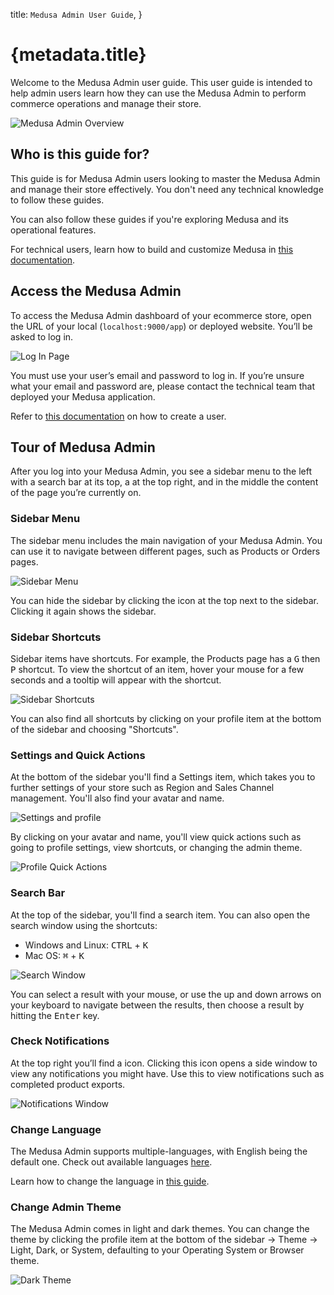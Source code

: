 
  title: `Medusa Admin User Guide`,
}

# {metadata.title}

Welcome to the Medusa Admin user guide. This user guide is intended to help admin users learn how they can use the Medusa Admin to perform commerce operations and manage their store.

![Medusa Admin Overview](https://res.cloudinary.com/dza7lstvk/image/upload/v1739530936/User%20Guide/Screenshot_2025-02-14_at_1.01.35_PM_ecyltl.png)

## Who is this guide for?

This guide is for Medusa Admin users looking to master the Medusa Admin and manage their store effectively. You don't need any technical knowledge to follow these guides.

You can also follow these guides if you're exploring Medusa and its operational features.

<Note>

For technical users, learn how to build and customize Medusa in [this documentation](!docs!/learn).

</Note>

## Access the Medusa Admin

To access the Medusa Admin dashboard of your ecommerce store, open the URL of your local (`localhost:9000/app`) or deployed website. You’ll be asked to log in.

![Log In Page](https://res.cloudinary.com/dza7lstvk/image/upload/v1739526611/User%20Guide/Screenshot_2025-02-14_at_11.45.35_AM_j1gepy.png)

You must use your user’s email and password to log in. If you’re unsure what your email and password are, please contact the technical team that deployed your Medusa application.

<Note title="Technical Tip">

Refer to [this documentation](!resources!/medusa-cli#user) on how to create a user.

</Note>

## Tour of Medusa Admin

After you log into your Medusa Admin, you see a sidebar menu to the left with a search bar at its top, a <InlineIcon Icon={BellAlert} alt="bell" /> at the top right, and in the middle the content of the page you’re currently on.

### Sidebar Menu

The sidebar menu includes the main navigation of your Medusa Admin. You can use it to navigate between different pages, such as Products or Orders pages.

![Sidebar Menu](https://res.cloudinary.com/dza7lstvk/image/upload/v1739529281/User%20Guide/Screenshot_2025-02-14_at_12.34.22_PM_oeyaol.png)

You can hide the sidebar by clicking the <InlineIcon Icon={SidebarLeft} alt="sidebar" /> icon at the top next to the sidebar. Clicking it again shows the sidebar.

### Sidebar Shortcuts

Sidebar items have shortcuts. For example, the Products page has a <Kbd>G</Kbd> then <Kbd>P</Kbd> shortcut. To view the shortcut of an item, hover your mouse for a few seconds and a tooltip will appear with the shortcut.

![Sidebar Shortcuts](https://res.cloudinary.com/dza7lstvk/image/upload/v1739530172/User%20Guide/Screenshot_2025-02-14_at_12.48.19_PM_moyjtv.png)

You can also find all shortcuts by clicking on your profile item at the bottom of the sidebar and choosing "Shortcuts".

### Settings and Quick Actions

At the bottom of the sidebar you'll find a Settings item, which takes you to further settings of your store such as Region and Sales Channel management. You'll also find your avatar and name.

![Settings and profile](https://res.cloudinary.com/dza7lstvk/image/upload/v1739530277/User%20Guide/Screenshot_2025-02-14_at_12.51.06_PM_lq0ehf.png)

By clicking on your avatar and name, you'll view quick actions such as going to profile settings, view shortcuts, or changing the admin theme.

![Profile Quick Actions](https://res.cloudinary.com/dza7lstvk/image/upload/v1739530277/User%20Guide/Screenshot_2025-02-14_at_12.50.50_PM_qqmw54.png)

### Search Bar

At the top of the sidebar, you'll find a search item. You can also open the search window using the shortcuts:

- Windows and Linux: <Kbd>CTRL</Kbd> + <Kbd>K</Kbd>
- Mac OS: <Kbd>⌘</Kbd> + <Kbd>K</Kbd>

![Search Window](https://res.cloudinary.com/dza7lstvk/image/upload/v1739529553/User%20Guide/Screenshot_2025-02-14_at_12.36.53_PM_vps6cm.png)

You can select a result with your mouse, or use the up and down arrows on your keyboard to navigate between the results, then choose a result by hitting the <Kbd>Enter</Kbd> key.

### Check Notifications

At the top right you’ll find a <InlineIcon Icon={BellAlert} alt="Bell" /> icon. Clicking this icon opens a side window to view any notifications you might have. Use this to view notifications such as completed product exports.

![Notifications Window](https://res.cloudinary.com/dza7lstvk/image/upload/v1739529955/User%20Guide/Screenshot_2025-02-14_at_12.45.44_PM_ljdvof.png)

### Change Language

The Medusa Admin supports multiple-languages, with English being the default one. Check out available languages [here](./tips/languages/page.mdx).

Learn how to change the language in [this guide](./settings/profile/page.mdx#change-admin-language).

### Change Admin Theme

The Medusa Admin comes in light and dark themes. You can change the theme by clicking the profile item at the bottom of the sidebar -> Theme -> Light, Dark, or System, defaulting to your Operating System or Browser theme.

![Dark Theme](https://res.cloudinary.com/dza7lstvk/image/upload/v1739530936/User%20Guide/Screenshot_2025-02-14_at_1.01.56_PM_fdcgmz.png)
